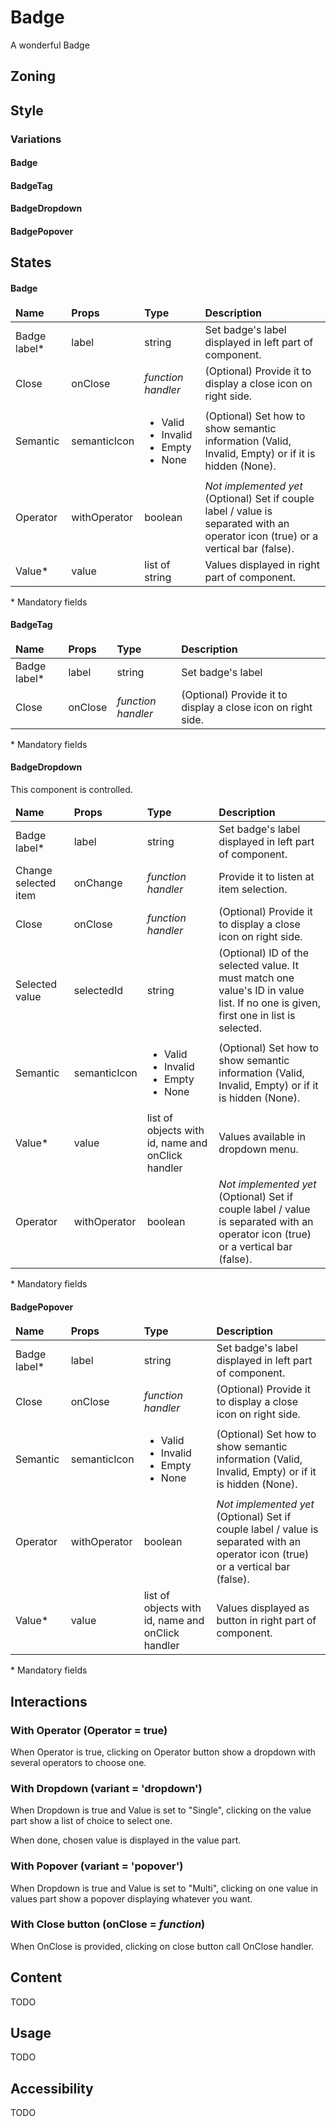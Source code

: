 
<Meta of={Stories} />

# Badge

A wonderful Badge

## Zoning

<FigmaImage
	src="https://www.figma.com/file/3YWRmMgPIjAABxJl9X9B3W/Badge?node-id=303%3A22&t=SwcPTmTNvunmMZJh-0"
	alt="zoning image"
/>

## Style

<FigmaImage
	src="https://www.figma.com/file/3YWRmMgPIjAABxJl9X9B3W/Badge?node-id=303%3A144&t=l0MyIsUaO4fb7MjP-0"
	alt="Badge in various state"
/>

### Variations

#### Badge

<Canvas isColumn>
	<Story story={Stories.StoryBadgeValue} />
</Canvas>

#### BadgeTag

<Canvas isColumn>
	<Story story={Stories.StoryBadgeTag} />
</Canvas>

#### BadgeDropdown

<Canvas isColumn>
	<Story story={Stories.StoryBadgeDropdown} />
</Canvas>

#### BadgePopover

<Canvas isColumn>
	<Story story={Stories.StoryBadgePopover} />
</Canvas>

## States

#### Badge

<table>
	<thead>
		<tr>
			<td>
				<b>Name</b>
			</td>
			<td>
				<b>Props</b>
			</td>
			<td>
				<b>Type</b>
			</td>
			<td>
				<b>Description</b>
			</td>
		</tr>
	</thead>
	<tbody>
		<tr>
			<td>Badge label*</td>
			<td>label</td>
			<td>string</td>
			<td>Set badge's label displayed in left part of component.</td>
		</tr>
		<tr>
			<td>Close</td>
			<td>onClose</td>
			<td>
				<i>function handler</i>
			</td>
			<td>(Optional) Provide it to display a close icon on right side.</td>
		</tr>
		<tr>
			<td>Semantic</td>
			<td>semanticIcon</td>
			<td>
				<ul>
					<li>Valid</li>
					<li>Invalid</li>
					<li>Empty</li>
					<li>None</li>
				</ul>
			</td>
			<td>
				(Optional) Set how to show semantic information (Valid, Invalid, Empty) or if it is hidden
				(None).
			</td>
		</tr>
		<tr>
			<td>Operator</td>
			<td>withOperator</td>
			<td>boolean</td>
			<td>
				<i>Not implemented yet</i>
				(Optional) Set if couple label / value is separated with an operator icon (true) or a vertical
				bar (false).
			</td>
		</tr>
		<tr>
			<td>Value*</td>
			<td>value</td>
			<td>list of string</td>
			<td>Values displayed in right part of component.</td>
		</tr>
	</tbody>
</table>

\* Mandatory fields

#### BadgeTag

<table>
	<thead>
		<tr>
			<td>
				<b>Name</b>
			</td>
			<td>
				<b>Props</b>
			</td>
			<td>
				<b>Type</b>
			</td>
			<td>
				<b>Description</b>
			</td>
		</tr>
	</thead>
	<tbody>
		<tr>
			<td>Badge label*</td>
			<td>label</td>
			<td>string</td>
			<td>Set badge's label</td>
		</tr>
		<tr>
			<td>Close</td>
			<td>onClose</td>
			<td>
				<i>function handler</i>
			</td>
			<td>(Optional) Provide it to display a close icon on right side.</td>
		</tr>
	</tbody>
</table>

\* Mandatory fields

#### BadgeDropdown

This component is controlled.

<table>
	<thead>
		<tr>
			<td>
				<b>Name</b>
			</td>
			<td>
				<b>Props</b>
			</td>
			<td>
				<b>Type</b>
			</td>
			<td>
				<b>Description</b>
			</td>
		</tr>
	</thead>
	<tbody>
		<tr>
			<td>Badge label*</td>
			<td>label</td>
			<td>string</td>
			<td>Set badge's label displayed in left part of component.</td>
		</tr>
		<tr>
			<td>Change selected item</td>
			<td>onChange</td>
			<td>
				<i>function handler</i>
			</td>
			<td>Provide it to listen at item selection.</td>
		</tr>
		<tr>
			<td>Close</td>
			<td>onClose</td>
			<td>
				<i>function handler</i>
			</td>
			<td>(Optional) Provide it to display a close icon on right side.</td>
		</tr>
		<tr>
			<td>Selected value</td>
			<td>selectedId</td>
			<td>string</td>
			<td>
				(Optional) ID of the selected value. It must match one value's ID in value list. If no one
				is given, first one in list is selected.
			</td>
		</tr>
		<tr>
			<td>Semantic</td>
			<td>semanticIcon</td>
			<td>
				<ul>
					<li>Valid</li>
					<li>Invalid</li>
					<li>Empty</li>
					<li>None</li>
				</ul>
			</td>
			<td>
				(Optional) Set how to show semantic information (Valid, Invalid, Empty) or if it is hidden
				(None).
			</td>
		</tr>
		<tr>
			<td>Value*</td>
			<td>value</td>
			<td>list of objects with id, name and onClick handler</td>
			<td>Values available in dropdown menu.</td>
		</tr>
		<tr>
			<td>Operator</td>
			<td>withOperator</td>
			<td>boolean</td>
			<td>
				<i>Not implemented yet</i>
				(Optional) Set if couple label / value is separated with an operator icon (true) or a vertical
				bar (false).
			</td>
		</tr>
	</tbody>
</table>

\* Mandatory fields

#### BadgePopover

<table>
	<thead>
		<tr>
			<td>
				<b>Name</b>
			</td>
			<td>
				<b>Props</b>
			</td>
			<td>
				<b>Type</b>
			</td>
			<td>
				<b>Description</b>
			</td>
		</tr>
	</thead>
	<tbody>
		<tr>
			<td>Badge label*</td>
			<td>label</td>
			<td>string</td>
			<td>Set badge's label displayed in left part of component.</td>
		</tr>
		<tr>
			<td>Close</td>
			<td>onClose</td>
			<td>
				<i>function handler</i>
			</td>
			<td>(Optional) Provide it to display a close icon on right side.</td>
		</tr>
		<tr>
			<td>Semantic</td>
			<td>semanticIcon</td>
			<td>
				<ul>
					<li>Valid</li>
					<li>Invalid</li>
					<li>Empty</li>
					<li>None</li>
				</ul>
			</td>
			<td>
				(Optional) Set how to show semantic information (Valid, Invalid, Empty) or if it is hidden
				(None).
			</td>
		</tr>
		<tr>
			<td>Operator</td>
			<td>withOperator</td>
			<td>boolean</td>
			<td>
				<i>Not implemented yet</i>
				(Optional) Set if couple label / value is separated with an operator icon (true) or a vertical
				bar (false).
			</td>
		</tr>
		<tr>
			<td>Value*</td>
			<td>value</td>
			<td>list of objects with id, name and onClick handler</td>
			<td>Values displayed as button in right part of component.</td>
		</tr>
	</tbody>
</table>

\* Mandatory fields

## Interactions

### With Operator (Operator = true)

When Operator is true, clicking on Operator button show a dropdown with several operators to choose one.

### With Dropdown (variant = 'dropdown')

When Dropdown is true and Value is set to "Single", clicking on the value part show a list of choice to select one.

When done, chosen value is displayed in the value part.

### With Popover (variant = 'popover')

When Dropdown is true and Value is set to "Multi", clicking on one value in values part show a popover displaying whatever you want.

### With Close button (onClose = _function_)

When OnClose is provided, clicking on close button call OnClose handler.

## Content

TODO

## Usage

TODO

## Accessibility

TODO
